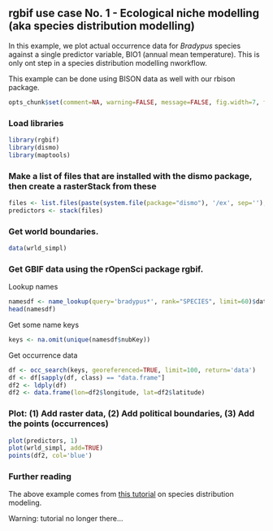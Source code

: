## rgbif use case No. 1 - Ecological niche modelling (aka species distribution modelling)

In this example, we plot actual occurrence data for *Bradypus* species against a single predictor variable, BIO1 (annual mean temperature). This is only ont step in a species distribution modelling nworkflow.

This example can be done using BISON data as well with our rbison package.

```r
opts_chunk$set(comment=NA, warning=FALSE, message=FALSE, fig.width=7, fig.height=6)
```

### Load libraries

```r
library(rgbif)
library(dismo)
library(maptools)
```

### Make a list of files that are installed with the dismo package, then create a rasterStack from these

```r
files <- list.files(paste(system.file(package="dismo"), '/ex', sep=''), 'grd', full.names=TRUE)
predictors <- stack(files)
```

### Get world boundaries.

```r
data(wrld_simpl)
```

### Get GBIF data using the rOpenSci package rgbif.

Lookup names

```r
namesdf <- name_lookup(query='bradypus*', rank="SPECIES", limit=60)$data
head(namesdf)
```

Get some name keys

```r
keys <- na.omit(unique(namesdf$nubKey))
```

Get occurrence data

```r
df <- occ_search(keys, georeferenced=TRUE, limit=100, return='data')
df <- df[sapply(df, class) == "data.frame"]
df2 <- ldply(df)
df2 <- data.frame(lon=df2$longitude, lat=df2$latitude)
```

### Plot: (1) Add raster data, (2) Add political boundaries, (3) Add the points (occurrences)

```r
plot(predictors, 1)
plot(wrld_simpl, add=TRUE)
points(df2, col='blue')
```

### Further reading

The above example comes from [this tutorial][sdm] on species distribution modeling. 

Warning: tutorial no longer there...

[sdm]: http://cran.r-project.org/web/packages/dismo/vignettes/sdm.pdf